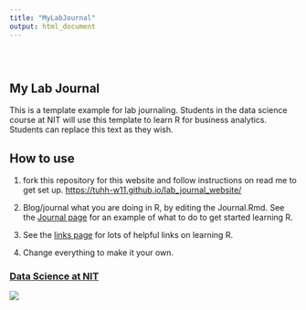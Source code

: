 ```yaml
---
title: "MyLabJournal"
output: html_document
---
```


<style type="text/css">
.title {
  display: none;
}

#getting-started img {
  margin-right: 10px;
}

</style>

<div class="row" style="padding-top: 30px;">
<div class="col-sm-6">

# **My Lab Journal**

This is a template example for lab journaling. Students in the data science course at NIT will use this template to learn R for business analytics. Students can replace this text as they wish.

## How to use

1. fork this repository for this website and follow instructions on read me to get set up. [https://tuhh-w11.github.io/lab_journal_website/](https://tuhh-w11.github.io/lab_journal_website/)

2. Blog/journal what you are doing in R, by editing the Journal.Rmd. See the [Journal page](https://tuhh-w11.github.io/lab_journal_website/) for an example of what to do to get started learning R.

3. See the [links page](https://tuhh-w11.github.io/lab_journal_website//Links.html) for lots of helpful links on learning R.

4. Change everything to make it your own.


</div>
<div class="col-sm-6">

### [Data Science at NIT](https://tuhh-w11.github.io/data-science/)

<a href = "https://tuhh-w11.github.io/data-science/">
![](images/logo_nit_facebook.png)
</a>
</div>
